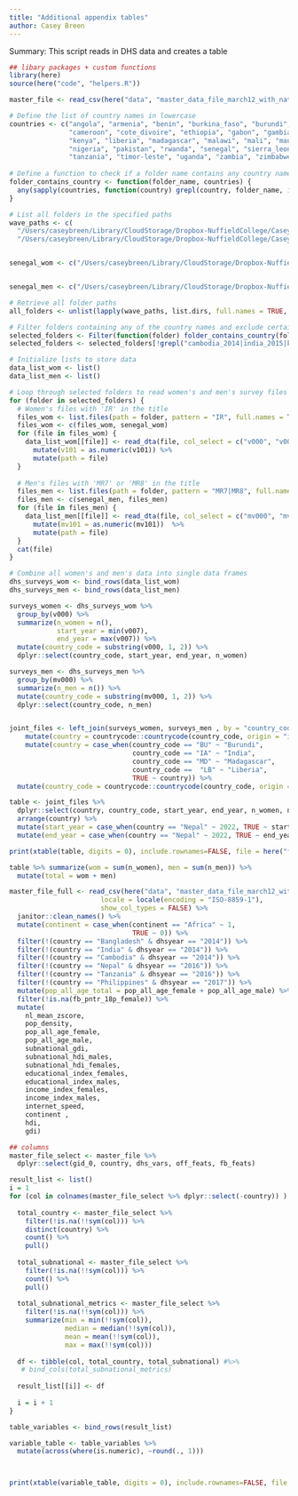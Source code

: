 ```yaml
---
title: "Additional appendix tables"
author: Casey Breen
---
```


Summary: This script reads in DHS data and creates a table

```r
## libary packages + custom functions 
library(here)
source(here("code", "helpers.R"))
```


```r
master_file <- read_csv(here("data", "master_data_file_march12_with_national.csv")) 
```

```r
# Define the list of country names in lowercase
countries <- c("angola", "armenia", "benin", "burkina_faso", "burundi", "cambodia", 
               "cameroon", "cote_divoire", "ethiopia", "gabon", "gambia", "guinea", "haiti", "india", 
               "kenya", "liberia", "madagascar", "malawi", "mali", "mauritania", "mozambique", "nepal", 
               "nigeria", "pakistan", "rwanda", "senegal", "sierra_leone", "south_africa", 
               "tanzania", "timor-leste", "uganda", "zambia", "zimbabwe")
 
# Define a function to check if a folder name contains any country names
folder_contains_country <- function(folder_name, countries) {
  any(sapply(countries, function(country) grepl(country, folder_name, ignore.case = TRUE)))
}

# List all folders in the specified paths
wave_paths <- c(
  "/Users/caseybreen/Library/CloudStorage/Dropbox-NuffieldCollege/Casey Breen/dgg_research/national/data_refresh/dhs/wave7/",
  "/Users/caseybreen/Library/CloudStorage/Dropbox-NuffieldCollege/Casey Breen/dgg_research/national/data_refresh/dhs/wave8/")


senegal_wom <- c("/Users/caseybreen/Library/CloudStorage/Dropbox-NuffieldCollege/Casey Breen/dgg_research/subnational/data_processing/dhs_survey_gps/Senegal/SN_2019_CONTINUOUSDHS_09192023_1943_198343/SNIR8BDT/SNIR8BFL.DTA") 


senegal_men <- c("/Users/caseybreen/Library/CloudStorage/Dropbox-NuffieldCollege/Casey Breen/dgg_research/subnational/data_processing/dhs_survey_gps/Senegal/SN_2019_CONTINUOUSDHS_09192023_1943_198343/SNMR8BDT/SNMR8BFL.DTA")

# Retrieve all folder paths
all_folders <- unlist(lapply(wave_paths, list.dirs, full.names = TRUE, recursive = FALSE))

# Filter folders containing any of the country names and exclude certain folders
selected_folders <- Filter(function(folder) folder_contains_country(folder, countries), all_folders)
selected_folders <- selected_folders[!grepl("cambodia_2014|india_2015|kenya_2014|rwanda_2014|rwanda_2014|nepal_2016|tanzania_2015", selected_folders, ignore.case = TRUE)]

# Initialize lists to store data
data_list_wom <- list()
data_list_men <- list()

# Loop through selected folders to read women's and men's survey files
for (folder in selected_folders) {
  # Women's files with 'IR' in the title
  files_wom <- list.files(path = folder, pattern = "IR", full.names = TRUE)
  files_wom <- c(files_wom, senegal_wom)
  for (file in files_wom) {
    data_list_wom[[file]] <- read_dta(file, col_select = c("v000", "v001", "v007", "v101", "v005", "v017", "v169a", "v171a")) %>% 
      mutate(v101 = as.numeric(v101)) %>% 
      mutate(path = file)
  }
  
  # Men's files with 'MR7' or 'MR8' in the title
  files_men <- list.files(path = folder, pattern = "MR7|MR8", full.names = TRUE)
  files_men <- c(senegal_men, files_men)
  for (file in files_men) {
    data_list_men[[file]] <- read_dta(file, col_select = c("mv000", "mv001", "mv007", "mv101", "mv005", "mv169a", "mv171a")) %>% 
      mutate(mv101 = as.numeric(mv101))  %>% 
      mutate(path = file)
  }
  cat(file) 
}

# Combine all women's and men's data into single data frames
dhs_surveys_wom <- bind_rows(data_list_wom)
dhs_surveys_men <- bind_rows(data_list_men)

```

```r
surveys_women <- dhs_surveys_wom %>% 
  group_by(v000) %>% 
  summarize(n_women = n(),
            start_year = min(v007),
            end_year = max(v007)) %>% 
  mutate(country_code = substring(v000, 1, 2)) %>% 
  dplyr::select(country_code, start_year, end_year, n_women)

surveys_men <- dhs_surveys_men %>% 
  group_by(mv000) %>% 
  summarize(n_men = n()) %>% 
  mutate(country_code = substring(mv000, 1, 2)) %>% 
  dplyr::select(country_code, n_men)


joint_files <- left_join(surveys_women, surveys_men , by = "country_code") %>% 
    mutate(country = countrycode::countrycode(country_code, origin = "iso2c", destination = "country.name")) %>%
    mutate(country = case_when(country_code == "BU" ~ "Burundi",
                               country_code == "IA" ~ "India",
                               country_code == "MD" ~ "Madagascar",
                               country_code ==  "LB" ~ "Liberia",
                               TRUE ~ country)) %>% 
  mutate(country_code = countrycode::countrycode(country_code, origin = "iso2c", destination = "iso3c"))

table <- joint_files %>% 
  dplyr::select(country, country_code, start_year, end_year, n_women, n_men) %>% 
  arrange(country) %>% 
  mutate(start_year = case_when(country == "Nepal" ~ 2022, TRUE ~ start_year)) %>% 
  mutate(end_year = case_when(country == "Nepal" ~ 2022, TRUE ~ end_year))

print(xtable(table, digits = 0), include.rownames=FALSE, file = here("figures", "dhs_table.tex"))

table %>% summarize(wom = sum(n_women), men = sum(n_men)) %>% 
  mutate(total = wom + men)
```


```r
master_file_full <- read_csv(here("data", "master_data_file_march12_with_national.csv"), 
                       locale = locale(encoding = "ISO-8859-1"),
                       show_col_types = FALSE) %>%
  janitor::clean_names() %>% 
  mutate(continent = case_when(continent == "Africa" ~ 1,
                               TRUE ~ 0)) %>% 
  filter(!(country == "Bangladesh" & dhsyear == "2014")) %>% 
  filter(!(country == "India" & dhsyear == "2014")) %>% 
  filter(!(country == "Cambodia" & dhsyear == "2014")) %>%
  filter(!(country == "Nepal" & dhsyear == "2016")) %>%
  filter(!(country == "Tanzania" & dhsyear == "2016")) %>%
  filter(!(country == "Philippines" & dhsyear == "2017")) %>%
  mutate(pop_all_age_total = pop_all_age_female + pop_all_age_male) %>%
  filter(!is.na(fb_pntr_18p_female)) %>% 
  mutate(
    nl_mean_zscore,
    pop_density,
    pop_all_age_female,
    pop_all_age_male,
    subnational_gdi,
    subnational_hdi_males,
    subnational_hdi_females,
    educational_index_females,
    educational_index_males,
    income_index_females,
    income_index_males,
    internet_speed,
    continent ,
    hdi,
    gdi)
```


```r
## columns 
master_file_select <- master_file %>% 
  dplyr::select(gid_0, country, dhs_vars, off_feats, fb_feats)

result_list <- list()
i = 1
for (col in colnames(master_file_select %>% dplyr::select(-country)) ) {
  
  total_country <- master_file_select %>% 
    filter(!is.na(!!sym(col))) %>% 
    distinct(country) %>% 
    count() %>% 
    pull()
  
  total_subnational <- master_file_select %>% 
    filter(!is.na(!!sym(col))) %>% 
    count() %>% 
    pull()
  
  total_subnational_metrics <- master_file_select %>% 
    filter(!is.na(!!sym(col))) %>% 
    summarize(min = min(!!sym(col)),
              median = median(!!sym(col)), 
              mean = mean(!!sym(col)), 
              max = max(!!sym(col)))
  
  df <- tibble(col, total_country, total_subnational) #%>% 
   # bind_cols(total_subnational_metrics)
  
  result_list[[i]] <- df 
  
  i = i + 1
}

table_variables <- bind_rows(result_list) 

variable_table <- table_variables %>% 
  mutate(across(where(is.numeric), ~round(., 1)))



print(xtable(variable_table, digits = 0), include.rownames=FALSE, file = here("figures", "variable_table.tex"))
```







